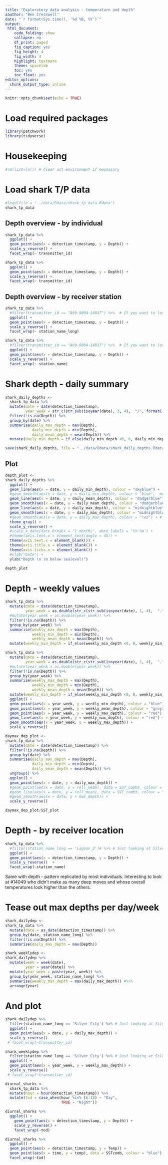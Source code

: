 ```yaml
---
title: "Exploratory data analysis - temperature and depth"
aauthor: "Ben Cresswell"
date: "`r format(Sys.time(), '%d %B, %Y')`"
output: 
 html_document:
    code_folding: show
    collapse: no
    df_print: paged
    fig_caption: yes
    fig_height: 4
    fig_width: 4
    highlight: textmate
    theme: spacelab
    toc: yes
    toc_float: yes
editor_options: 
  chunk_output_type: inline
---
```



```r
knitr::opts_chunk$set(echo = TRUE)
```

# Load required packages
```r
library(patchwork)
library(tidyverse)
```

# Housekeeping
```r
#rm(list=ls()) # Clear out environment if necessary
```

# Load shark T/P data
```r
#load(file = "../data/Rdata/shark_tp_data.Rdata")
shark_tp_data
```

## Depth overview - by individual
```r
shark_tp_data %>% 
  ggplot() +
  geom_point(aes(x = detection_timestamp, y = Depth)) +
  scale_y_reverse() +
  facet_wrap(~ transmitter_id)

shark_tp_data %>% 
  ggplot() +
  geom_point(aes(x = detection_timestamp, y = Depth)) +
  scale_y_reverse() +
  facet_wrap(~ transmitter_id)
```

## Depth overview - by receiver station
```r
shark_tp_data %>% 
  #filter(transmitter_id == "A69-9004-14037") %>%  # If you want to look at one individual
  ggplot() +
  geom_point(aes(x = detection_timestamp, y = Depth)) +
  scale_y_reverse() +
  facet_wrap(~ station_name_long)

shark_tp_data %>% 
  #filter(transmitter_id == "A69-9004-14037") %>%  # If you want to look at one individual
  ggplot() +
  geom_point(aes(x = detection_timestamp, y = Depth)) +
  scale_y_reverse() +
  facet_wrap(~ station_name)
```

# Shark depth - daily summary
```r
shark_daily_depths <- 
  shark_tp_data %>% 
  mutate(date = date(detection_timestamp),
         year_week = str_c(str_sub(isoyear(date), 3, 4),  "/", formatC(isoweek(date), format = "f", digits = 0, width = 2, flag = "0"))) %>% 
  filter(!is.na(Depth)) %>% 
  group_by(date) %>% 
  summarise(daily_max_depth = max(Depth),
            daily_min_depth = min(Depth),
            daily_mean_depth = mean(Depth)) %>% 
  mutate(daily_min_depth = if_else(daily_min_depth <0, 0, daily_min_depth))

save(shark_daily_depths, file = "../data/Rdata/shark_daily_depths.Rdata")
```



## Plot
```r
depth_plot <- 
shark_daily_depths %>%   
  ggplot() +
  geom_line(aes(x = date, y = daily_min_depth), colour = "skyblue") +
  #geom_smooth(aes(x = date, y = daily_min_depth), colour = "blue",  method = "gam", formula = y ~ s(x, bs = 'cs')) + # method = "gam" implements mgcv
  geom_line(aes(x = date, y = daily_mean_depth), colour = "dodgerblue") +
  geom_smooth(aes(x = date, y = daily_mean_depth), colour = "dodgerblue",  method = "gam", formula = y ~ s(x, bs = 'cs')) +
  geom_line(aes(x = date, y = daily_max_depth), colour = "midnightblue") +
  geom_smooth(aes(x = date, y = daily_max_depth), colour = "midnightblue",  method = "gam", formula = y ~ s(x, bs = 'cs'), level = 0.95) +
  #geom_smooth(aes(x = date, y = daily_max_depth), colour = "red") + # Basic smooth, rather than gam
  theme_gray() +
  scale_y_reverse() +
  #scale_x_date(date_breaks = "1 months", date_labels = '%Y-%m') +
  #theme(axis.text.x = element_text(angle = 45)) +
  theme(axis.text.x = element_blank()) +
  theme(axis.title.x = element_blank()) +
  theme(axis.ticks.x = element_blank()) +
  #xlab("Date") +
  ylab("Depth \n (m below sealevel)")

depth_plot
```




# Depth - weekly values
```r
shark_tp_data %>% 
  mutate(date = date(detection_timestamp),
         year_week = as.double(str_c(str_sub(isoyear(date), 1, 4),  ".", formatC(isoweek(date), format = "f", digits = 0, width = 2, flag = "0")))) %>% 
  #mutate(year_week = as.double(year_week)) %>% 
  filter(!is.na(Depth)) %>% 
  group_by(year_week) %>% 
  summarise(weekly_max_depth = max(Depth),
            weekly_min_depth = min(Depth),
            weekly_mean_depth = mean(Depth)) %>% 
  mutate(weekly_min_depth = if_else(weekly_min_depth <0, 0, weekly_min_depth))

```













```r
shark_tp_data %>% 
  mutate(date = date(detection_timestamp),
         year_week = as.double(str_c(str_sub(isoyear(date), 1, 4),  ".", formatC(isoweek(date), format = "f", digits = 0, width = 2, flag = "0")))) %>% 
  #mutate(year_week = as.double(year_week)) %>% 
  filter(!is.na(Depth)) %>% 
  group_by(year_week) %>% 
  summarise(weekly_max_depth = max(Depth),
            weekly_min_depth = min(Depth),
            weekly_mean_depth = mean(Depth)) %>% 
  mutate(weekly_min_depth = if_else(weekly_min_depth <0, 0, weekly_min_depth)) %>% 
  ggplot() +
  geom_point(aes(x = year_week, y = weekly_min_depth), colour = "blue") +
  geom_point(aes(x = year_week, y = weekly_mean_depth), colour = "grey30") +
  geom_point(aes(x = year_week, y = weekly_max_depth), colour = "red") +
  geom_line(aes(x = year_week, y = weekly_max_depth), colour = "red") +
  geom_smooth(aes(x = year_week, y = weekly_max_depth)) +
  scale_y_reverse() 
```


```r
daymax_dep_plot <- 
shark_tp_data %>% 
  mutate(date = date(detection_timestamp)) %>% 
  filter(!is.na(Depth)) %>% 
  group_by(date) %>% 
  summarise(daily_max_depth = max(Depth),
            daily_min_depth = min(Depth),
            daily_mean_depth = mean(Depth)) %>% 
  ungroup() %>% 
  ggplot() +
  geom_point(aes(x = date, y = daily_max_depth)) +
  #geom_point(aes(x = date, y = roll_mean), data = SST_comb3, colour = "blue") +
  #geom_line(aes(x = date, y = roll_mean), data = SST_comb3, colour = "blue") 
  #geom_smooth(aes(x = date, y = max_depth)) +
  scale_y_reverse() 
```


```r
daymax_dep_plot/SST_plot
```


# Depth - by receiver location
```r
shark_tp_data %>% 
  #filter(station_name_long == 'Lagoon_2')# %>% # Just looking at Silver City for now as it is the only one with observations for the whole period
  ggplot() +
  geom_point(aes(x = detection_timestamp, y = Depth)) +
  scale_y_reverse()  +
  facet_wrap(~station_name)
```







Same with depth - pattern replicated by most individuals. 
Interesting to look at #14049 who didn't make as many deep moves and whose overall temperatures look higher than the others.

# Tease out max depths per day/week
```r
shark_dailydep <- 
shark_tp_data %>% 
  mutate(date = as_date(detection_timestamp)) %>% 
  group_by(date, station_name_long) %>% 
  filter(!is.na(Depth)) %>% 
  summarise(daily_max_depth = max(Depth))

shark_weeklydep <- 
shark_dailydep %>% 
  mutate(week = week(date),
         year = year(date)) %>% 
  mutate(year_week = paste(year, week)) %>% 
  group_by(year_week, station_name_long) %>% 
  summarise(weekly_max_depth = max(daily_max_depth)) #%>% 
  arrange(year)
```

# And plot
```r
shark_dailydep %>% 
  filter(station_name_long == 'Silver_City') %>% # Just looking at Silver City for now as it is the only one with observations for the whole period
  ggplot() +
  geom_point(aes(x = date, y = daily_max_depth)) +
  scale_y_reverse() 
 # facet_wrap(~transmitter_id)

shark_weeklydep %>% 
  filter(station_name_long == 'Silver_City') %>% # Just looking at Silver City for now as it is the only one with observations for the whole period
  ggplot() +
  geom_point(aes(x = year_week, y = weekly_max_depth)) +
  scale_y_reverse() 
 # facet_wrap(~transmitter_id)
```


```r
diurnal_sharks <- 
  shark_tp_data %>% 
  mutate(hour = hour(detection_timestamp)) %>% 
  mutate(tod = case_when(hour %in% (6:18) ~ "Day",
                         TRUE ~ "Night"))
```



```r
diurnal_sharks %>% 
  ggplot() +
    geom_point(aes(x = detection_timestamp, y = Depth)) +
    scale_y_reverse() +
    facet_wrap(~tod)
```


```r
diurnal_sharks %>% 
  ggplot() +
  geom_point(aes(x = detection_timestamp, y = Temp)) +
  geom_point(aes(x = time, y = temp), data = SSTcomb, colour = "blue") +
  facet_wrap(~tod)
```








